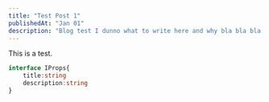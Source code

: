 ```yaml
---
title: "Test Post 1"
publishedAt: "Jan 01"
description: "Blog test I dunno what to write here and why bla bla bla bla bla"
---
```


This is a test.

```typescript:test.ts
interface IProps{
    title:string
    description:string
}
```
